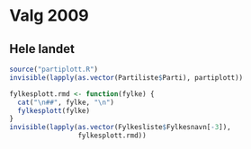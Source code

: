 Valg 2009
=========

Hele landet
-----------

```r
source("partiplott.R")
invisible(lapply(as.vector(Partiliste$Parti), partiplott))
```

```r
fylkesplott.rmd <- function(fylke) {
  cat("\n##", fylke, "\n")
  fylkesplott(fylke)
}
invisible(lapply(as.vector(Fylkesliste$Fylkesnavn[-3]),
                 fylkesplott.rmd))
```

